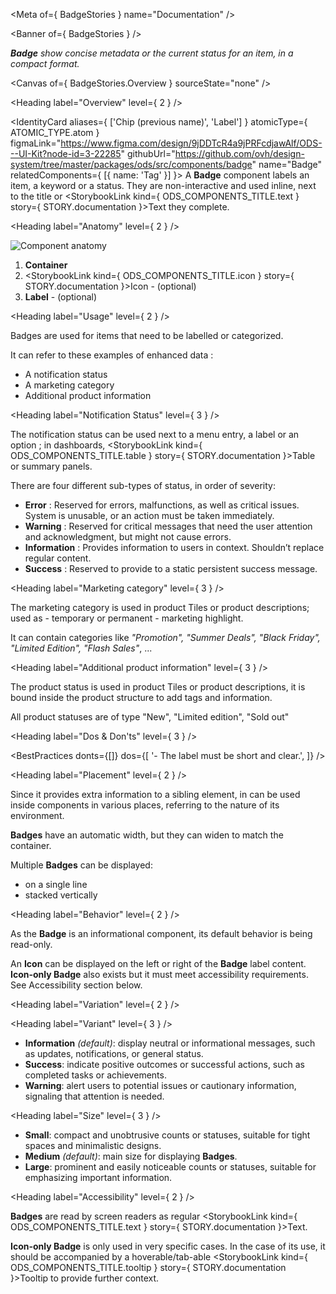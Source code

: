 
<Meta of={ BadgeStories } name="Documentation" />

<Banner of={ BadgeStories } />

_**Badge** show concise metadata or the current status for an item, in a compact format._

<Canvas of={ BadgeStories.Overview } sourceState="none" />

<Heading label="Overview" level={ 2 } />

<IdentityCard aliases={ ['Chip (previous name)', 'Label'] }
              atomicType={ ATOMIC_TYPE.atom }
              figmaLink="https://www.figma.com/design/9jDDTcR4a9jPRFcdjawAlf/ODS---UI-Kit?node-id=3-22285"
              githubUrl="https://github.com/ovh/design-system/tree/master/packages/ods/src/components/badge"
              name="Badge"
              relatedComponents={ [{ name: 'Tag' }] }>
  A **Badge** component labels an item, a keyword or a status. They are non-interactive and used inline, next to the
  title or <StorybookLink kind={ ODS_COMPONENTS_TITLE.text } story={ STORY.documentation }>Text</StorybookLink> they complete.
</IdentityCard>

<Heading label="Anatomy" level={ 2 } />

![Component anatomy](components/badge/anatomy.png "Component anatomy")

1. **Container**
2. <StorybookLink kind={ ODS_COMPONENTS_TITLE.icon } story={ STORY.documentation }>Icon</StorybookLink> - (optional)
3. **Label** - (optional)

<Heading label="Usage" level={ 2 } />

Badges are used for items that need to be labelled or categorized.

It can refer to these examples of enhanced data :
* A notification status
* A marketing category
* Additional product information

<Heading label="Notification Status" level={ 3 } />

The notification status can be used next to a menu entry, a label or an option ; in dashboards, <StorybookLink kind={ ODS_COMPONENTS_TITLE.table } story={ STORY.documentation }>Table</StorybookLink> or summary panels.

There are four different sub-types of status, in order of severity:
* **Error** : Reserved for errors, malfunctions, as well as critical issues. System is unusable, or an action must be taken immediately.
* **Warning** : Reserved for critical messages that need the user attention and acknowledgment, but might not cause errors.
* **Information** : Provides information to users in context. Shouldn’t replace regular content.
* **Success** : Reserved to provide to a static persistent success message.

<Heading label="Marketing category" level={ 3 } />

The marketing category is used in product Tiles or product descriptions; used as - temporary or permanent - marketing highlight.

It can contain categories like _"Promotion", "Summer Deals", "Black Friday", "Limited Edition", "Flash Sales"_, ...

<Heading label="Additional product information" level={ 3 } />

The product status is used in product Tiles or product descriptions, it is bound inside the product structure to add tags and information.

All product statuses are of type "New", "Limited edition", "Sold out"

<Heading label="Dos & Don'ts" level={ 3 } />

<BestPractices
  donts={[]}
  dos={[
    '- The label must be short and clear.',
  ]}
/>

<Heading label="Placement" level={ 2 } />

Since it provides extra information to a sibling element, in can be used inside components in various places, referring to the nature of its environment.

**Badges** have an automatic width, but they can widen to match the container.

Multiple **Badges** can be displayed:
* on a single line
* stacked vertically

<Heading label="Behavior" level={ 2 } />

As the **Badge** is an informational component, its default behavior is being read-only.

An **Icon** can be displayed on the left or right of the **Badge** label content. **Icon-only Badge** also exists but it must meet accessibility requirements. See Accessibility section below.

<Heading label="Variation" level={ 2 } />

<Heading label="Variant" level={ 3 } />

- **Information** _(default)_: display neutral or informational messages, such as updates, notifications, or general status.
- **Success**: indicate positive outcomes or successful actions, such as completed tasks or achievements.
- **Warning**: alert users to potential issues or cautionary information, signaling that attention is needed.

<Heading label="Size" level={ 3 } />

- **Small**: compact and unobtrusive counts or statuses, suitable for tight spaces and minimalistic designs.
- **Medium** _(default)_: main size for displaying **Badges**.
- **Large**: prominent and easily noticeable counts or statuses, suitable for emphasizing important information.

<Heading label="Accessibility" level={ 2 } />

**Badges** are read by screen readers as regular <StorybookLink kind={ ODS_COMPONENTS_TITLE.text } story={ STORY.documentation }>Text</StorybookLink>.

**Icon-only Badge** is only used in very specific cases. In the case of its use, it should be accompanied by a hoverable/tab-able <StorybookLink kind={ ODS_COMPONENTS_TITLE.tooltip } story={ STORY.documentation }>Tooltip</StorybookLink> to provide further context.
